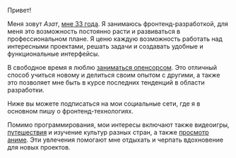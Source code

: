 Привет!

Меня зовут <i itemtype="https://schema.org/Person" itemprop="name" itemscope>Азат</i>, [мне 33 года](./timeline). Я занимаюсь фронтенд-разработкой, для меня это возможность постоянно расти и развиваться в профессиональном плане. Я ценю каждую возможность работать над интересными проектами, решать задачи и создавать удобные и функциональные интерфейсы.

В свободное время я люблю [заниматься опенсорсом](./projects). Это отличный способ учиться новому и делиться своим опытом с другими, а также это позволяет мне быть в курсе последних тенденций в области разработки.

Ниже вы можете подписаться на мои социальные сети, где я в основном пишу о фронтенд-технологиях.

Помимо программирования, мои интересы включают также видеоигры, [путешествия](./travel-map) и изучение культур разных стран, а также [просмотр аниме](./anime). Эти увлечения помогают мне отдыхать и черпать вдохновение для новых проектов.
